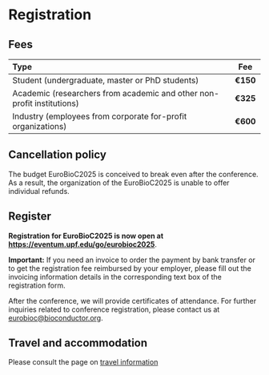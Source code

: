 # Registration

## Fees

| Type                                                                  |   Fee    |
|:----------------------------------------------------------------------|:--------:|
|Student (undergraduate, master or PhD students)                        | **€150** |
|Academic (researchers from academic and other non-profit institutions) | **€325** |
|Industry (employees from corporate for-profit organizations)           | **€600** |

## Cancellation policy

The budget EuroBioC2025 is conceived to break even after the conference. As a
result, the organization of the EuroBioC2025 is unable to offer individual refunds.

## Register

**Registration for EuroBioC2025 is now open at
[https://eventum.upf.edu/go/eurobioc2025](https://eventum.upf.edu/go/eurobioc2025){target="_blank"}**.

**Important:** If you need an invoice to order the payment by bank transfer or
to get the registration fee reimbursed by your employer, please fill out the
invoicing information details in the corresponding text box of the registration form.

After the conference, we will provide certificates of attendance. For further
inquiries related to conference registration, please contact us at
[eurobioc@bioconductor.org](mailto:eurobioc@bioconductor.org).

## Travel and accommodation

Please consult the page on [travel information](travel-information.qmd)
